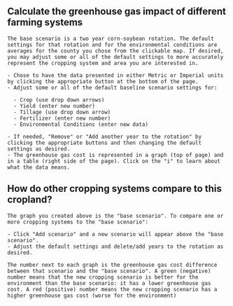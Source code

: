 
## Calculate the greenhouse gas impact of different farming systems

    The base scenario is a two year corn-soybean rotation. The default settings for that rotation and for the environmental conditions are averages for the county you chose from the clickable map. If desired, you may adjust some or all of the default settings to more accurately represent the cropping system and area you are interested in.

    - Chose to have the data presented in either Metric or Imperial units by clicking the appropriate button at the bottom of the page.
    - Adjust some or all of the default baseline scenario settings for:

      - Crop (use drop down arrows)
      - Yield (enter new number)
      - Tillage (use drop down arrow)
      - Fertilizer (enter new number)
      - Environmental Conditions (enter new data)

    - If needed, "Remove" or "Add another year to the rotation" by clicking the appropriate buttons and then changing the default settings as desired.
    - The greenhouse gas cost is represented in a graph (top of page) and in a table (right side of the page). Click on the "i" to learn about what the data means.

## How do other cropping systems compare to this cropland?

    The graph you created above is the "base scenario". To compare one or more cropping systems to the "base scenario":

    - Click "Add scenario" and a new scenario will appear above the "base scenario".
    - Adjust the default settings and delete/add years to the rotation as desired.

    The number next to each graph is the greenhouse gas cost difference between that scenario and the "base scenario". A green (negative) number means that the new cropping scenario is better for the environment than the base scenario: it has a lower greenhouse gas cost. A red (positive) number means the new cropping scenario has a higher greenhouse gas cost (worse for the environment)
